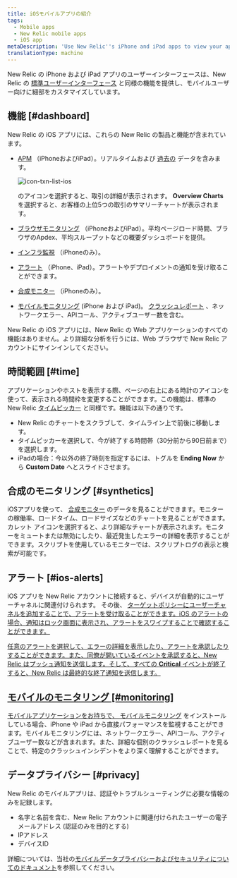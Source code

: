 ```yaml
---
title: iOSモバイルアプリの紹介
tags:
  - Mobile apps
  - New Relic mobile apps
  - iOS app
metaDescription: 'Use New Relic''s iPhone and iPad apps to view your applications, infrastructure data, and key transactions, plus any alerts about them.'
translationType: machine
---
```



New Relic の iPhone および iPad アプリのユーザーインターフェースは、New Relic の [標準ユーザーインターフェース](/docs/site/standard-dashboard-features) と同様の機能を提供し、モバイルユーザー向けに細部をカスタマイズしています。

## 機能 [#dashboard]

New Relic の iOS アプリには、これらの New Relic の製品と機能が含まれています。

* [APM](/docs/apm) （iPhoneおよびiPad）。リアルタイムおよび [過去の](#time) データを含みます。

  <img
    title="icon-txn-list-ios"
    alt="icon-txn-list-ios"
    src={iconTxnListIos}
  />

  のアイコンを選択すると、取引の詳細が表示されます。 **Overview Charts** を選択すると、お客様の上位5つの取引のサマリーチャートが表示されます。

* [ブラウザモニタリング](/docs/browser) （iPhoneおよびiPad）。平均ページロード時間、ブラウザのApdex、平均スループットなどの概要ダッシュボードを提供。

* [インフラ監視](/docs/infrastructure) （iPhoneのみ）。

* [アラート](#ios-alerts) （iPhone、iPad）。アラートやデプロイメントの通知を受け取ることができます。

* [合成モニター](#synthetics) （iPhoneのみ）。

* [モバイルモニタリング](#monitoring) (iPhone および iPad)。 [クラッシュレポート](/docs/mobile-monitoring/mobile-monitoring-ui/mobile-app-dashboards/mobile-apps-crash-dashboard) 、ネットワークエラー、APIコール、アクティブユーザー数を含む。

New Relic の iOS アプリには、New Relic の Web アプリケーションのすべての機能はありません。より詳細な分析を行うには、Web ブラウザで New Relic アカウントにサインインしてください。

## 時間範囲 [#time]

アプリケーションやホストを表示する際、ページの右上にある時計のアイコンを使って、表示される時間枠を変更することができます。この機能は、標準の New Relic [タイムピッカー](/docs/site/timepicker-setting-time-periods-to-view-data) と同様です。機能は以下の通りです。

* New Relic のチャートをスクラブして、タイムライン上で前後に移動します。
* タイムピッカーを選択して、今が終了する時間帯（30分前から90日前まで）を選択します。
* iPadの場合：今以外の終了時刻を指定するには、トグルを **Ending Now** から **Custom Date** へとスライドさせます。

## 合成のモニタリング [#synthetics]

iOSアプリを使って、 [合成モニター](/docs/synthetics/new-relic-synthetics/getting-started/new-relic-synthetics) のデータを見ることができます。モニターの稼働率、ロードタイム、ロードサイズなどのチャートを見ることができます。カレット <Icon name="fe-chevron-down"/>アイコンを選択すると、より詳細なチャートが表示されます。モニターをミュートまたは無効にしたり、最近発生したエラーの詳細を表示することができます。スクリプトを使用しているモニターでは、スクリプトログの表示と検索が可能です。

## アラート [#ios-alerts]

iOS アプリを New Relic アカウントに接続すると、デバイスが自動的にユーザーチャネルに関連付けられます。 その後、 [ターゲットポリシーにユーザーチャネルを追加することで、アラートを受け取ることができます。iOS のアラートの場合、通知はロック画面に表示され、アラートをスワイプすることで確認することができます。](/docs/alerts/new-relic-alerts-beta/managing-notification-channels/notification-channels-controlling-where-send-alerts#mobile-push)

[任意のアラートを選択して、エラーの詳細を表示したり、アラートを承認したりすることができます。また、同僚が開いているイベントを承認すると、New Relic はプッシュ通知を送信します。そして、すべての **Critical** イベントが終了すると、New Relic は最終的な終了通知を送信します。](/docs/alerts/new-relic-alerts-beta/managing-notification-channels/notification-channels-controlling-where-send-alerts#mobile-push)

## [モバイルのモニタリング \[#monitoring\]](/docs/alerts/new-relic-alerts-beta/managing-notification-channels/notification-channels-controlling-where-send-alerts#mobile-push)

[モバイルアプリケーションをお持ちで、 ](/docs/alerts/new-relic-alerts-beta/managing-notification-channels/notification-channels-controlling-where-send-alerts#mobile-push)[モバイルモニタリング](/docs/mobile-apps/new-relic-mobile) をインストールしている場合、iPhone や iPad から直接パフォーマンスを監視することができます。モバイルモニタリングには、ネットワークエラー、APIコール、アクティブユーザー数などが含まれます。また、詳細な個別のクラッシュレポートを見ることで、特定のクラッシュインシデントをより深く理解することができます。

## データプライバシー [#privacy]

New Relic のモバイルアプリは、認証やトラブルシューティングに必要な情報のみを記録します。

* 名字と名前を含む、New Relic アカウントに関連付けられたユーザーの電子メールアドレス (認証のみを目的とする)
* IPアドレス
* デバイスID

詳細については、当社の[モバイルデータプライバシーおよびセキュリティについてのドキュメント](/docs/mobile-monitoring/new-relic-mobile/get-started/security-mobile-apps)を参照してください。

